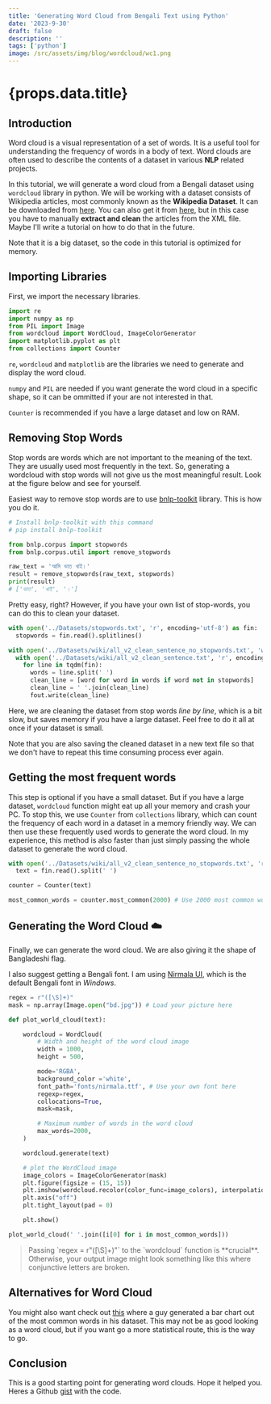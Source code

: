 ```yaml
---
title: 'Generating Word Cloud from Bengali Text using Python'
date: '2023-9-30'
draft: false
description: ''
tags: ['python']
image: /src/assets/img/blog/wordcloud/wc1.png
---
```




# {props.data.title}

<PostMetadata
  time={props.time}
  date={props.date}
  description={props.data.description}
/>

<ImageWithCaption
  src={wc1}
  alt="Bengali wordcloud"
  caption="Bengali wordcloud"
/>

## Introduction
Word cloud is a visual representation of a set of words. It is a useful tool for understanding the frequency of words in a body of text. Word clouds are often used to describe the contents of a dataset in various **NLP** related projects.

In this tutorial, we will generate a word cloud from a Bengali dataset using `wordcloud` library in python. We will be working with a dataset consists of Wikipedia articles, most commonly known as the **Wikipedia Dataset**. It can be downloaded from [here](https://huggingface.co/datasets/wikipedia). You can also get it from [here](https://dumps.wikimedia.org/), but in this case you have to manually **extract and clean** the articles from the XML file. Maybe I'll write a tutorial on how to do that in the future.

Note that it is a big dataset, so the code in this tutorial is optimized for memory.

## Importing Libraries
First, we import the necessary libraries.

```python
import re
import numpy as np
from PIL import Image
from wordcloud import WordCloud, ImageColorGenerator
import matplotlib.pyplot as plt
from collections import Counter
```
`re`, `wordcloud` and `matplotlib` are the libraries we need to generate and display the word cloud.

`numpy` and `PIL` are needed if you want generate the word cloud in a specific shape, so it can be ommitted if your are not interested in that.

`Counter` is recommended if you have a large dataset and low on RAM.

## Removing Stop Words
Stop words are words which are not important to the meaning of the text. They are usually used most frequently in the text. So, generating a wordcloud with stop words will not give us the most meaningful result. Look at the figure below and see for yourself.


<ImageWithCaption
  src={wc3}
  alt="Bengali wordcloud with stop words"
  caption="Bengali wordcloud with stop words"
/>

Easiest way to remove stop words are to use [bnlp-toolkit](https://pypi.org/project/bnlp-toolkit/) library. This is how you do it.

```python
# Install bnlp-toolkit with this command
# pip install bnlp-toolkit

from bnlp.corpus import stopwords
from bnlp.corpus.util import remove_stopwords

raw_text = 'আমি ভাত খাই।'
result = remove_stopwords(raw_text, stopwords)
print(result)
# ['ভাত', 'খাই', '।']
```

Pretty easy, right? However, if you have your own list of stop-words, you can do this to clean your dataset.

```python
with open('../Datasets/stopwords.txt', 'r', encoding='utf-8') as fin:
  stopwords = fin.read().splitlines()

with open('../Datasets/wiki/all_v2_clean_sentence_no_stopwords.txt', 'w', encoding='utf-8') as fout:
  with open('../Datasets/wiki/all_v2_clean_sentence.txt', 'r', encoding='utf-8') as fin:
    for line in tqdm(fin):
      words = line.split(' ')
      clean_line = [word for word in words if word not in stopwords]
      clean_line = ' '.join(clean_line)
      fout.write(clean_line)
```
Here, we are cleaning the dataset from stop words *line by line*, which is a bit slow, but saves memory if you have a large dataset. Feel free to do it all at once if your dataset is small.

Note that you are also saving the cleaned dataset in a new text file so that we don't have to repeat this time consuming process ever again.

## Getting the most frequent words
This step is optional if you have a small dataset. But if you have a large dataset, `wordcloud` function might eat up all your memory and crash your PC. To stop this, we use `Counter` from `collections` library, which can count the frequency of each word in a dataset in a memory friendly way. We can then use these frequently used words to generate the word cloud. In my experience, this method is also faster than just simply passing the whole dataset to generate the word cloud.

```python
with open('../Datasets/wiki/all_v2_clean_sentence_no_stopwords.txt', 'r', encoding='utf-8') as fin:
  text = fin.read().split(' ')

counter = Counter(text)

most_common_words = counter.most_common(2000) # Use 2000 most common words to generate the word cloud
```

## Generating the Word Cloud ☁️
Finally, we can generate the word cloud. We are also giving it the shape of Bangladeshi flag.

<ImageWithCaption
  src={bd}
  alt="Flag of Bangladesh"
  caption="Flag of Bangladesh"
/>

I also suggest getting a Bengali font. I am using [Nirmala UI](https://www.wfonts.com/font/nirmala-ui), which is the default Bengali font in _Windows_.

```python
regex = r"([\S]+)"
mask = np.array(Image.open("bd.jpg")) # Load your picture here

def plot_world_cloud(text):

    wordcloud = WordCloud(
        # Width and height of the word cloud image
        width = 1000,
        height = 500,

        mode='RGBA',
        background_color ='white',
        font_path='fonts/nirmala.ttf', # Use your own font here
        regexp=regex,
        collocations=True,
        mask=mask,

        # Maximum number of words in the word cloud
        max_words=2000,
    )

    wordcloud.generate(text)

    # plot the WordCloud image
    image_colors = ImageColorGenerator(mask)
    plt.figure(figsize = (15, 15))
    plt.imshow(wordcloud.recolor(color_func=image_colors), interpolation="bilinear")
    plt.axis("off")
    plt.tight_layout(pad = 0)

    plt.show()

plot_world_cloud(' '.join([i[0] for i in most_common_words]))
```

<Blockquote type="warning">
  Passing `regex = r"&#40;[\S]+&#41;"` to the `wordcloud` function is **crucial**. Otherwise, your output image might look something like this where conjunctive letters are broken.
</Blockquote>


<ImageWithCaption
  src={wc2}
  alt="Broken Conjunctive Letters"
  caption="Broken Conjunctive Letters"
/>

## Alternatives for Word Cloud
You might also want check out [this](https://www.kaggle.com/code/paultimothymooney/most-common-words-on-kaggle-wordcloud-bargraph/notebook) where a guy generated a bar chart out of the most common words in his dataset. This may not be as good looking as a word cloud, but if you want go a more statistical route, this is the way to go.

## Conclusion
This is a good starting point for generating word clouds. Hope it helped you. Heres a Github [gist](https://gist.github.com/SaminYaser-work/11ea93a474b2da7e843b83dccaf1bbcc) with the code.